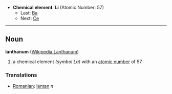 *'''Chemical element''': '''Li''' (Atomic Number: 57)
**Last: [[Barium|Ba]]
**Next: [[Cerium|Ce]]
----
== Noun ==
'''lanthanum''' ([[en:Lanthanum|Wikipedia:Lanthanum]])

# a chemical element ''(symbol La)'' with an [[atomic number]] of 57.

===Translations===
*[[Romanian]]: [[lantan]] ''n''